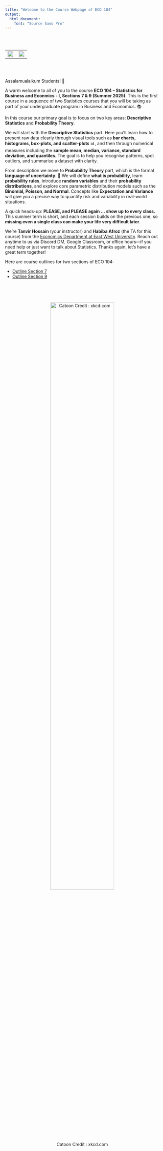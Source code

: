 ```yaml
---
title: "Welcome to the Course Webpage of ECO 104"
output: 
  html_document:
    font: "Source Sans Pro"
---
```


<br>
<br>

<center>



<table>
  <tr>
    <td><img src="image_file.png" width="250%"></td>
    <td><img src="image_file2.png" width="250%"></td>
  </tr>
</table>

</center>

<br>
<br>


Assalamualaikum Students! 👋 

A warm welcome to all of you to the course **ECO 104 – Statistics for Business and Econmics - I, Sections 7 & 9 (Summer 2025)**. This is the first course in a sequence of two Statistics courses that you will be taking as part of your undergraduate program in Business and Economics. 📚 

In this course our primary goal is to focus on two key areas: **Descriptive Statistics** and **Probability Theory**. 

We will start with the **Descriptive Statistics** part. Here you’ll learn how to present raw data clearly through visual tools such as **bar charts, histograms, box-plots, and scatter-plots** 📊, and then through numerical measures including the **sample mean, median, variance, standard deviation, and quantiles**. The goal is to help you recognise patterns, spot outliers, and summarise a dataset with clarity. 

From description we move to **Probability Theory** part, which is the formal **language of uncertainty**. 🎲 We will define **what is probability**, learn **probability rules**, introduce **random variables** and their **probability distributions**, and explore core parametric distribution models such as the **Binomial, Poisson, and Normal**. Concepts like **Expectation and Variance** will give you a precise way to quantify risk and variability in real-world situations.

A quick heads-up: **PLEASE, and PLEASE again ... show up to every class.** This summer term is short, and each session builds on the previous one, so **missing even a single class can make your life very difficult later**.

We’re **Tanvir Hossain** (your instructor) and **Habiba Afroz** (the TA for this course) from the [Economics Department at East West University](https://fbe.ewubd.edu/economics-department). Reach out anytime to us via Discord DM, Google Classroom, or office hours—if you need help or just want to talk about Statistics. Thanks again, let’s have a great term together!


Here are course outlines for two sections of ECO 104:

- [Outline Section 7](outlines/Eco104_outline_Summer2025_s7.pdf)
- [Outline Section 9](outlines/Eco104_outline_Summer2025_s9.pdf)

<br>



<br>
<center>
![Catoon Credit : xkcd.com](prediction.png){width=70%}

<div style="height:2cm;"></div>







